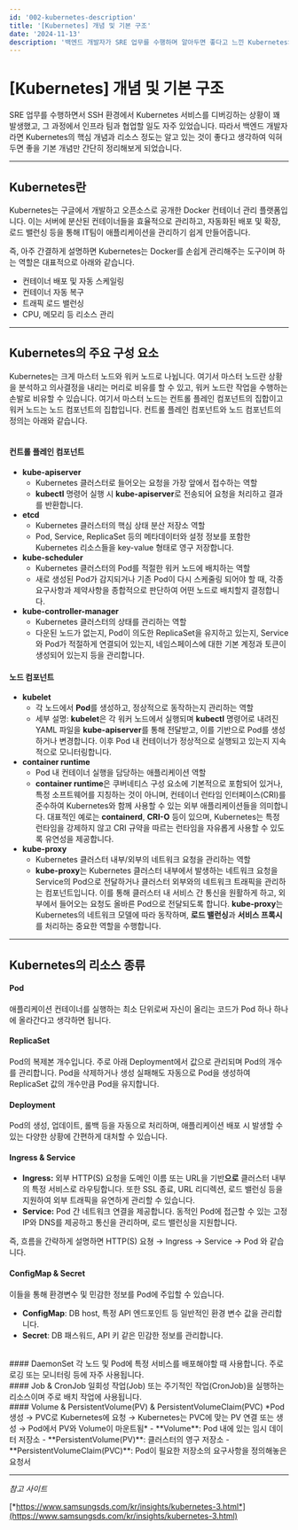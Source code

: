 ```yaml
---
id: '002-kubernetes-description'
title: '[Kubernetes] 개념 및 기본 구조'
date: '2024-11-13'
description: '백엔드 개발자가 SRE 업무를 수행하며 알아두면 좋다고 느낀 Kubernetes의 기본 개념과 구조들'
---
```


# [Kubernetes] 개념 및 기본 구조

SRE 업무를 수행하면서 SSH 환경에서 Kubernetes 서비스를 디버깅하는 상황이 꽤 발생했고, 그 과정에서 인프라 팀과 협업할 일도 자주 있었습니다. 따라서 백엔드 개발자라면 Kubernetes의 핵심 개념과 리소스 정도는 알고 있는 것이 좋다고 생각하여 익혀두면 좋을 기본 개념만 간단히 정리해보게 되었습니다.


---


## Kubernetes란

Kubernetes는 구글에서 개발하고 오픈소스로 공개한 Docker 컨테이너 관리 플랫폼입니다. 이는 서버에 분산된 컨테이너들을 효율적으로 관리하고, 자동화된 배포 및 확장, 로드 밸런싱 등을 통해 IT팀이 애플리케이션을 관리하기 쉽게 만들어줍니다.

즉, 아주 간결하게 설명하면 Kubernetes는 Docker를 손쉽게 관리해주는 도구이며 하는 역할은 대표적으로 아래와 같습니다.

- 컨테이너 배포 및 자동 스케일링
- 컨테이너 자동 복구
- 트래픽 로드 밸런싱
- CPU, 메모리 등 리소스 관리


---


## Kubernetes의 주요 구성 요소
Kubernetes는 크게 마스터 노드와 워커 노드로 나뉩니다. 여기서 마스터 노드란 상황을 분석하고 의사결정을 내리는 머리로 비유를 할 수 있고, 워커 노드란 작업을 수행하는 손발로 비유할 수 있습니다.
여기서 마스터 노드는 컨트롤 플레인 컴포넌트의 집합이고 워커 노드는 노드 컴포넌트의 집합입니다.
컨트롤 플레인 컴포넌트와 노드 컴포넌트의 정의는 아래와 같습니다.
<br /><br />


#### 컨트롤 플레인 컴포넌트

- **kube-apiserver**
    - Kubernetes 클러스터로 들어오는 요청을 가장 앞에서 접수하는 역할
    - **kubectl** 명령어 실행 시 **kube-apiserver**로 전송되어 요청을 처리하고 결과를 반환합니다.
- **etcd**
    - Kubernetes 클러스터의 핵심 상태 분산 저장소 역할
    - Pod, Service, ReplicaSet 등의 메타데이터와 설정 정보를 포함한 Kubernetes 리소스들을 key-value 형태로 영구 저장합니다.
- **kube-scheduler**
    - Kubernetes 클러스터의 Pod를 적절한 워커 노드에 배치하는 역할
    - 새로 생성된 Pod가 감지되거나 기존 Pod이 다시 스케줄링 되어야 할 때, 각종 요구사항과 제약사항을 종합적으로 판단하여 어떤 노드로 배치할지 결정합니다.
- **kube-controller-manager**
    - Kubernetes 클러스터의 상태를 관리하는 역할
    - 다운된 노드가 없는지, Pod이 의도한 ReplicaSet을 유지하고 있는지, Service와 Pod가 적절하게 연결되어 있는지, 네임스페이스에 대한 기본 계정과 토큰이 생성되어 있는지 등을 관리합니다.



#### 노드 컴포넌트

- **kubelet**
    - 각 노드에서 **Pod**를 생성하고, 정상적으로 동작하는지 관리하는 역할
    - 세부 설명: **kubelet**은 각 워커 노드에서 실행되며 **kubectl** 명령어로 내려진 YAML 파일을 **kube-apiserver**를 통해 전달받고, 이를 기반으로 Pod를 생성하거나 변경합니다. 이후 Pod 내 컨테이너가 정상적으로 실행되고 있는지 지속적으로 모니터링합니다.
- **container runtime**
    - Pod 내 컨테이너 실행을 담당하는 애플리케이션 역할
    - **container runtime**은 쿠버네티스 구성 요소에 기본적으로 포함되어 있거나, 특정 소프트웨어를 지칭하는 것이 아니며, 컨테이너 런타임 인터페이스(CRI)를 준수하여 Kubernetes와 함께 사용할 수 있는 외부 애플리케이션들을 의미합니다. 대표적인 예로는 **containerd**, **CRI-O** 등이 있으며, Kubernetes는 특정 런타임을 강제하지 않고 CRI 규약을 따르는 런타임을 자유롭게 사용할 수 있도록 유연성을 제공합니다.
- **kube-proxy**
    - Kubernetes 클러스터 내부/외부의 네트워크 요청을 관리하는 역할
    - **kube-proxy**는 Kubernetes 클러스터 내부에서 발생하는 네트워크 요청을 Service의 Pod으로 전달하거나 클러스터 외부와의 네트워크 트래픽을 관리하는 컴포넌트입니다. 이를 통해 클러스터 내 서비스 간 통신을 원활하게 하고, 외부에서 들어오는 요청도 올바른 Pod으로 전달되도록 합니다. **kube-proxy**는 Kubernetes의 네트워크 모델에 따라 동작하며, **로드 밸런싱**과 **서비스 프록시**를 처리하는 중요한 역할을 수행합니다.

---


## Kubernetes의 리소스 종류
#### Pod
애플리케이션 컨테이너를 실행하는 최소 단위로써 자신이 올리는 코드가 Pod 하나 하나에 올라간다고 생각하면 됩니다.
<br />
#### ReplicaSet
Pod의 복제본 개수입니다. 주로 아래 Deployment에서 값으로 관리되며 Pod의 개수를 관리합니다. Pod을 삭제하거나 생성 실패해도 자동으로 Pod을 생성하여 ReplicaSet 값의 개수만큼 Pod을 유지합니다.
<br />
#### Deployment
Pod의 생성, 업데이트, 롤백 등을 자동으로 처리하며, 애플리케이션 배포 시 발생할 수 있는 다양한 상황에 간편하게 대처할 수 있습니다.
<br />
#### Ingress & Service
- **Ingress:** 외부 HTTP(S) 요청을 도메인 이름 또는 URL을 기반**으로** 클러스터 내부의 특정 서비스로 라우팅합니다. 또한 SSL 종료, URL 리디렉션, 로드 밸런싱 등을 지원하여 외부 트래픽을 유연하게 관리할 수 있습니다.
- **Service:** Pod 간 네트워크 연결을 제공합니다. 동적인 Pod에 접근할 수 있는 고정 IP와 DNS를 제공하고 통신을 관리하며, 로드 밸런싱을 지원합니다.

즉, 흐름을 간략하게 설명하면 HTTP(S) 요쳥 → Ingress → Service → Pod 와 같습니다.
<br />
#### ConfigMap & Secret
이들을 통해 환경변수 및 민감한 정보를 Pod에 주입할 수 있습니다.
- **ConfigMap**: DB host, 특정 API 엔드포인트 등 일반적인 환경 변수 값을 관리합니다.
- **Secret**: DB 패스워드, API 키 같은 민감한 정보를 관리합니다.

<br />
#### DaemonSet
각 노드 및 Pod에 특정 서비스를 배포해야할 때 사용합니다. 주로 로깅 또는 모니터링 등에 자주 사용됩니다.
<br />
#### Job & CronJob
일회성 작업(Job) 또는 주기적인 작업(CronJob)을 실행하는 리소스이며 주로 배치 작업에 사용됩니다.
<br />
#### Volume & PersistentVolume(PV) & PersistentVolumeClaim(PVC)
*Pod 생성 → PVC로 Kubernetes에 요청 → Kubernetes는 PVC에 맞는 PV 연결 또는 생성 → Pod에서 PV와 Volume이 마운트됨*
- **Volume**: Pod 내에 있는 임시 데이터 저장소
- **PersistentVolume(PV)**: 클러스터의 영구 저장소
- **PersistentVolumeClaim(PVC)**: Pod이 필요한 저장소의 요구사항을 정의해놓은 요청서

---


*참고 사이트*

[*https://www.samsungsds.com/kr/insights/kubernetes-3.html*](https://www.samsungsds.com/kr/insights/kubernetes-3.html)
